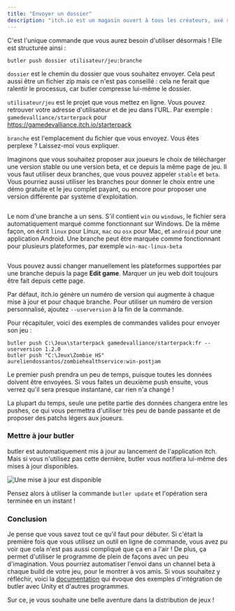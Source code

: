 ```yaml
---
title: "Envoyer un dossier"
description: "itch.io est un magasin ouvert à tous les créateurs, axé sur les jeux indépendants. Tout le monde peut devenir vendeur, concevoir ses pages et publier son contenu."
---
```


C'est l'unique commande que vous aurez besoin d'utiliser désormais ! Elle est structurée ainsi :

```
butler push dossier utilisateur/jeu:branche
```

`dossier` est le chemin du dossier que vous souhaitez envoyer. Cela peut aussi être un fichier zip mais ce n'est pas conseillé : cela ne ferait que ralentir le processus, car butler compresse lui-même le dossier.

`utilisateur/jeu` est le projet que vous mettez en ligne. Vous pouvez retrouver votre adresse d'utilisateur et de jeu dans l'URL. Par exemple : `gamedevalliance/starterpack` pour https://gamedevalliance.itch.io/starterpack

`branche` est l'emplacement du fichier que vous envoyez. Vous êtes perplexe ? Laissez-moi vous expliquer.

Imaginons que vous souhaitez proposer aux joueurs le choix de télécharger une version stable ou une version beta, et ce depuis la même page de jeu. Il vous faut utiliser deux branches, que vous pouvez appeler `stable` et `beta`. Vous pourriez aussi utiliser les branches pour donner le choix entre une démo gratuite et le jeu complet payant, ou encore pour proposer une version différente par système d'exploitation.

<Image
  src="branches.png"
  alt=""
  caption="Avec les branches, on peut proposer plusieurs téléchargements sur la même page."
/>

Le nom d'une branche a un sens. S'il contient `win` ou `windows`, le fichier sera automatiquement marqué comme fonctionnant sur Windows. De la même façon, on écrit `linux` pour Linux, `mac` ou `osx` pour Mac, et `android` pour une application Android. Une branche peut être marquée comme fonctionnant pour plusieurs plateformes, par exemple `win-mac-linux-beta`

<Image
  src="nom-branche.png"
  alt=""
  caption="Le nom de la branche contient `win`, donc Windows est coché automatiquement."
/>

Vous pouvez aussi changer manuellement les plateformes supportées par une branche depuis la page **Edit game**. Marquer un jeu web doit toujours être fait depuis cette page.

Par défaut, itch.io génère un numéro de version qui augmente à chaque mise à jour et pour chaque branche. Pour utiliser un numéro de version personnalisé, ajoutez `--userversion` à la fin de la commande.

Pour récapituler, voici des exemples de commandes valides pour envoyer son jeu :

```
butler push C:\Jeux\starterpack gamedevalliance/starterpack:fr --userversion 1.2.0
butler push "C:\Jeux\Zombie HS" aureliendossantos/zombiehealthservice:win-postjam
```

Le premier push prendra un peu de temps, puisque toutes les données doivent être envoyées. Si vous faites un deuxième push ensuite, vous verrez qu'il sera presque instantané, car rien n'a changé !

La plupart du temps, seule une petite partie des données changera entre les pushes, ce qui vous permettra d'utiliser très peu de bande passante et de proposer des patchs légers aux joueurs.

### Mettre à jour butler

butler est automatiquement mis à jour au lancement de l'application itch. Mais si vous n'utilisez pas cette dernière, butler vous notifiera lui-même des mises à jour disponibles.

<Image
  src="butler-update.png"
  alt="Une mise à jour est disponible"
/>

Pensez alors à utiliser la commande `butler update` et l'opération sera terminée en un instant !

### Conclusion

Je pense que vous savez tout ce qu'il faut pour débuter. Si c'était la première fois que vous utilisez un outil en ligne de commande, vous avez pu voir que cela n'est pas aussi compliqué que ça en a l'air ! De plus, ça permet d'utiliser le programme de plein de façons avec un peu d'imagination. Vous pourriez automatiser l'envoi dans un channel beta à chaque build de votre jeu, pour le montrer à vos amis. Si vous souhaitez y réfléchir, voici la [documentation](https://itch.io/docs/butler/integration.html) qui évoque des exemples d'intégration de butler avec Unity et d'autres programmes.

Sur ce, je vous souhaite une belle aventure dans la distribution de jeux !
